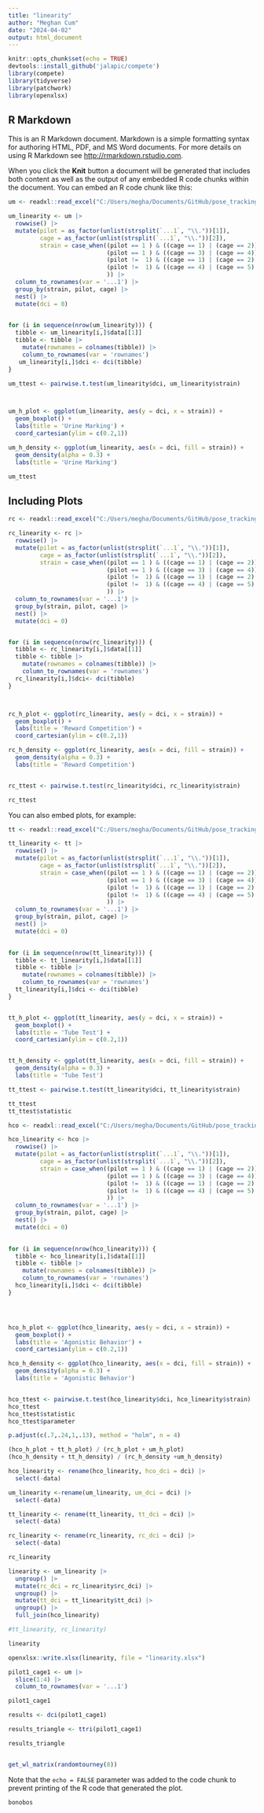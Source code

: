 ```yaml
---
title: "linearity"
author: "Meghan Cum"
date: "2024-04-02"
output: html_document
---
```


```r
knitr::opts_chunk$set(echo = TRUE)
devtools::install_github('jalapic/compete')
library(compete)
library(tidyverse)
library(patchwork)
library(openxlsx)
```

## R Markdown

This is an R Markdown document. Markdown is a simple formatting syntax for authoring HTML, PDF, and MS Word documents. For more details on using R Markdown see <http://rmarkdown.rstudio.com>.

When you click the **Knit** button a document will be generated that includes both content as well as the output of any embedded R code chunks within the document. You can embed an R code chunk like this:

```r
um <- readxl::read_excel("C:/Users/megha/Documents/GitHub/pose_tracking_repo/results/tube_test_analysis/linearity_matrices.xlsx", sheet = "UM")

um_linearity <- um |>
  rowwise() |>
  mutate(pilot = as_factor(unlist(strsplit(`...1`, "\\."))[1]),
         cage = as_factor(unlist(strsplit(`...1`, "\\."))[2]),
         strain = case_when((pilot == 1 ) & ((cage == 1) | (cage == 2)) ~ "C57",
                            (pilot == 1 ) & ((cage == 3) | (cage == 4)) ~ "CD1",
                            (pilot !=  1) & ((cage == 1) | (cage == 2) | (cage == 3)) ~ "C57",
                            (pilot !=  1) & ((cage == 4) | (cage == 5) | (cage == 6)) ~ "CD1"
                            )) |>
  column_to_rownames(var = '...1') |>
  group_by(strain, pilot, cage) |>
  nest() |>
  mutate(dci = 0)

  
for (i in sequence(nrow(um_linearity))) {
  tibble <- um_linearity[i,]$data[[1]]
  tibble <- tibble |>
    mutate(rownames = colnames(tibble)) |>
    column_to_rownames(var = 'rownames')
   um_linearity[i,]$dci <- dci(tibble)
}

um_ttest <- pairwise.t.test(um_linearity$dci, um_linearity$strain)



um_h_plot <- ggplot(um_linearity, aes(y = dci, x = strain)) +
  geom_boxplot() +
  labs(title = 'Urine Marking') +
  coord_cartesian(ylim = c(0.2,1))

um_h_density <- ggplot(um_linearity, aes(x = dci, fill = strain)) +
  geom_density(alpha = 0.3) +
  labs(title = 'Urine Marking') 

um_ttest

```

## Including Plots
```r
rc <- readxl::read_excel("C:/Users/megha/Documents/GitHub/pose_tracking_repo/results/tube_test_analysis/linearity_matrices.xlsx", sheet = "RC")

rc_linearity <- rc |>
  rowwise() |>
  mutate(pilot = as_factor(unlist(strsplit(`...1`, "\\."))[1]),
         cage = as_factor(unlist(strsplit(`...1`, "\\."))[2]),
         strain = case_when((pilot == 1 ) & ((cage == 1) | (cage == 2)) ~ "C57",
                            (pilot == 1 ) & ((cage == 3) | (cage == 4)) ~ "CD1",
                            (pilot !=  1) & ((cage == 1) | (cage == 2) | (cage == 3)) ~ "C57",
                            (pilot !=  1) & ((cage == 4) | (cage == 5) | (cage == 6)) ~ "CD1"
                            )) |>
  column_to_rownames(var = '...1') |>
  group_by(strain, pilot, cage) |>
  nest() |>
  mutate(dci = 0)


for (i in sequence(nrow(rc_linearity))) {
  tibble <- rc_linearity[i,]$data[[1]]
  tibble <- tibble |>
    mutate(rownames = colnames(tibble)) |>
    column_to_rownames(var = 'rownames')
  rc_linearity[i,]$dci<- dci(tibble)
}



rc_h_plot <- ggplot(rc_linearity, aes(y = dci, x = strain)) +
  geom_boxplot() +
  labs(title = 'Reward Competition') +
  coord_cartesian(ylim = c(0.2,1))

rc_h_density <- ggplot(rc_linearity, aes(x = dci, fill = strain)) +
  geom_density(alpha = 0.3) +
  labs(title = 'Reward Competition')


rc_ttest <- pairwise.t.test(rc_linearity$dci, rc_linearity$strain)

rc_ttest

```

You can also embed plots, for example:
```r
tt <- readxl::read_excel("C:/Users/megha/Documents/GitHub/pose_tracking_repo/results/tube_test_analysis/linearity_matrices.xlsx", sheet = "TT")

tt_linearity <- tt |>
  rowwise() |>
  mutate(pilot = as_factor(unlist(strsplit(`...1`, "\\."))[1]),
         cage = as_factor(unlist(strsplit(`...1`, "\\."))[2]),
         strain = case_when((pilot == 1 ) & ((cage == 1) | (cage == 2)) ~ "C57",
                            (pilot == 1 ) & ((cage == 3) | (cage == 4)) ~ "CD1",
                            (pilot !=  1) & ((cage == 1) | (cage == 2) | (cage == 3)) ~ "C57",
                            (pilot !=  1) & ((cage == 4) | (cage == 5) | (cage == 6)) ~ "CD1"
                            )) |>
  column_to_rownames(var = '...1') |>
  group_by(strain, pilot, cage) |>
  nest() |>
  mutate(dci = 0)

  
for (i in sequence(nrow(tt_linearity))) {
  tibble <- tt_linearity[i,]$data[[1]]
  tibble <- tibble |>
    mutate(rownames = colnames(tibble)) |>
    column_to_rownames(var = 'rownames')
  tt_linearity[i,]$dci <- dci(tibble)
}


tt_h_plot <- ggplot(tt_linearity, aes(y = dci, x = strain)) +
  geom_boxplot() +
  labs(title = 'Tube Test') +
  coord_cartesian(ylim = c(0.2,1))


tt_h_density <- ggplot(tt_linearity, aes(x = dci, fill = strain)) +
  geom_density(alpha = 0.3) +
  labs(title = 'Tube Test')

tt_ttest <- pairwise.t.test(tt_linearity$dci, tt_linearity$strain)

tt_ttest
tt_ttest$statistic
```

```r
hco <- readxl::read_excel("C:/Users/megha/Documents/GitHub/pose_tracking_repo/results/tube_test_analysis/linearity_matrices.xlsx", sheet = "HCO")

hco_linearity <- hco |>
  rowwise() |>
  mutate(pilot = as_factor(unlist(strsplit(`...1`, "\\."))[1]),
         cage = as_factor(unlist(strsplit(`...1`, "\\."))[2]),
         strain = case_when((pilot == 1 ) & ((cage == 1) | (cage == 2)) ~ "C57",
                            (pilot == 1 ) & ((cage == 3) | (cage == 4)) ~ "CD1",
                            (pilot !=  1) & ((cage == 1) | (cage == 2) | (cage == 3)) ~ "C57",
                            (pilot !=  1) & ((cage == 4) | (cage == 5) | (cage == 6)) ~ "CD1"
                            )) |>
  column_to_rownames(var = '...1') |>
  group_by(strain, pilot, cage) |>
  nest() |>
  mutate(dci = 0)

  
for (i in sequence(nrow(hco_linearity))) {
  tibble <- hco_linearity[i,]$data[[1]]
  tibble <- tibble |>
    mutate(rownames = colnames(tibble)) |>
    column_to_rownames(var = 'rownames')
  hco_linearity[i,]$dci <- dci(tibble)
}




hco_h_plot <- ggplot(hco_linearity, aes(y = dci, x = strain)) +
  geom_boxplot() +
  labs(title = 'Agonistic Behavior') +
  coord_cartesian(ylim = c(0.2,1))

hco_h_density <- ggplot(hco_linearity, aes(x = dci, fill = strain)) +
  geom_density(alpha = 0.3) +
  labs(title = 'Agonistic Behavior')


hco_ttest <- pairwise.t.test(hco_linearity$dci, hco_linearity$strain)
hco_ttest
hco_ttest$statistic
hco_ttest$parameter
```


```r
p.adjust(c(.7,.24,1,.13), method = "holm", n = 4)
```

```r

(hco_h_plot + tt_h_plot) / (rc_h_plot + um_h_plot) 
(hco_h_density + tt_h_density) / (rc_h_density +um_h_density)


```
```r
hco_linearity <- rename(hco_linearity, hco_dci = dci) |>
  select(-data)

um_linearity <-rename(um_linearity, um_dci = dci) |>
  select(-data)

tt_linearity <- rename(tt_linearity, tt_dci = dci) |>
  select(-data)

rc_linearity <- rename(rc_linearity, rc_dci = dci) |>
  select(-data)

rc_linearity
```
```r


linearity <- um_linearity |> 
  ungroup() |>
  mutate(rc_dci = rc_linearity$rc_dci) |>
  ungroup() |>
  mutate(tt_dci = tt_linearity$tt_dci) |>
  ungroup() |>
  full_join(hco_linearity)

#tt_linearity, rc_linearity)

linearity

openxlsx::write.xlsx(linearity, file = "linearity.xlsx")

```





```r

pilot1_cage1 <- um |> 
  slice(1:4) |>
  column_to_rownames(var = '...1')

pilot1_cage1

results <- dci(pilot1_cage1)

results_triangle <- ttri(pilot1_cage1)

results_triangle


get_wl_matrix(randomtourney(8))

```

Note that the `echo = FALSE` parameter was added to the code chunk to prevent printing of the R code that generated the plot.
```r

bonobos


```

